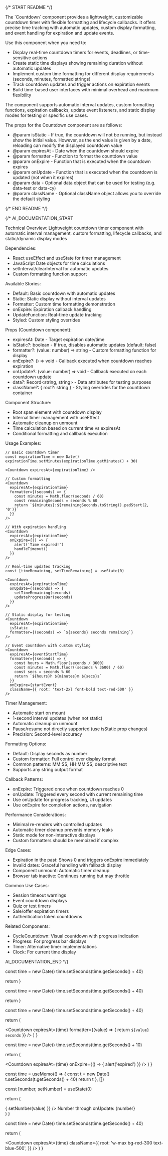 
{/* START README */}
<div className="prose prose-sm max-w-none">
The `Countdown` component provides a lightweight, customizable countdown timer with flexible formatting and lifecycle callbacks. It offers precise time tracking with automatic updates, custom display formatting, and event handling for expiration and update events.

Use this component when you need to:

- Display real-time countdown timers for events, deadlines, or time-sensitive actions
- Create static time displays showing remaining duration without automatic updates
- Implement custom time formatting for different display requirements (seconds, minutes, formatted strings)
- Track countdown updates and trigger actions on expiration events
- Build time-based user interfaces with minimal overhead and maximum flexibility

The component supports automatic interval updates, custom formatting functions, expiration callbacks, update event listeners, and static display modes for testing or specific use cases.

The props for the Countdown component are as follows:

- @param isStatic - If true, the countdown will not be running, but instead show the initial value. However, as the end value is given by a date, reloading can modify the displayed countdown value
- @param expiresAt - Date when the countdown should expire
- @param formatter - Function to format the countdown value
- @param onExpire - Function that is executed when the countdown expires
- @param onUpdate - Function that is executed when the countdown is updated (not when it expires)
- @param data - Optional data object that can be used for testing (e.g. data-test or data-cy)
- @param className - Optional className object allows you to override the default styling
</div>
{/* END README */}

{/*
AI_DOCUMENTATION_START

Technical Overview: Lightweight countdown timer component with automatic interval management, custom formatting, lifecycle callbacks, and static/dynamic display modes

Dependencies:

- React useEffect and useState for timer management
- JavaScript Date objects for time calculations
- setInterval/clearInterval for automatic updates
- Custom formatting function support

Available Stories:

- Default: Basic countdown with automatic updates
- Static: Static display without interval updates
- Formatter: Custom time formatting demonstration
- onExpire: Expiration callback handling
- UpdateFunction: Real-time update tracking
- Styled: Custom styling overrides

Props (Countdown component):

- expiresAt: Date - Target expiration date/time
- isStatic?: boolean - If true, disables automatic updates (default: false)
- formatter?: (value: number) => string - Custom formatting function for display
- onExpire?: () => void - Callback executed when countdown reaches expiration
- onUpdate?: (value: number) => void - Callback executed on each countdown update
- data?: Record<string, string> - Data attributes for testing purposes
- className?: { root?: string } - Styling overrides for the countdown container

Component Structure:

- Root span element with countdown display
- Internal timer management with useEffect
- Automatic cleanup on unmount
- Time calculation based on current time vs expiresAt
- Conditional formatting and callback execution

Usage Examples:

```tsx
// Basic countdown timer
const expirationTime = new Date()
expirationTime.setMinutes(expirationTime.getMinutes() + 30)

<Countdown expiresAt={expirationTime} />

// Custom formatting
<Countdown
  expiresAt={expirationTime}
  formatter={(seconds) => {
    const minutes = Math.floor(seconds / 60)
    const remainingSeconds = seconds % 60
    return `${minutes}:${remainingSeconds.toString().padStart(2, '0')}`
  }}
/>

// With expiration handling
<Countdown
  expiresAt={expirationTime}
  onExpire={() => {
    alert('Time expired!')
    handleTimeout()
  }}
/>

// Real-time updates tracking
const [timeRemaining, setTimeRemaining] = useState(0)

<Countdown
  expiresAt={expirationTime}
  onUpdate={(seconds) => {
    setTimeRemaining(seconds)
    updateProgressBar(seconds)
  }}
/>

// Static display for testing
<Countdown
  expiresAt={expirationTime}
  isStatic
  formatter={(seconds) => `${seconds} seconds remaining`}
/>

// Event countdown with custom styling
<Countdown
  expiresAt={eventStartTime}
  formatter={(seconds) => {
    const hours = Math.floor(seconds / 3600)
    const minutes = Math.floor((seconds % 3600) / 60)
    const secs = seconds % 60
    return `${hours}h ${minutes}m ${secs}s`
  }}
  onExpire={startEvent}
  className={{ root: 'text-2xl font-bold text-red-500' }}
/>
```

Timer Management:

- Automatic start on mount
- 1-second interval updates (when not static)
- Automatic cleanup on unmount
- Pause/resume not directly supported (use isStatic prop changes)
- Precision: Second-level accuracy

Formatting Options:

- Default: Display seconds as number
- Custom formatter: Full control over display format
- Common patterns: MM:SS, HH:MM:SS, descriptive text
- Supports any string output format

Callback Patterns:

- onExpire: Triggered once when countdown reaches 0
- onUpdate: Triggered every second with current remaining time
- Use onUpdate for progress tracking, UI updates
- Use onExpire for completion actions, navigation

Performance Considerations:

- Minimal re-renders with controlled updates
- Automatic timer cleanup prevents memory leaks
- Static mode for non-interactive displays
- Custom formatters should be memoized if complex

Edge Cases:

- Expiration in the past: Shows 0 and triggers onExpire immediately
- Invalid dates: Graceful handling with fallback display
- Component unmount: Automatic timer cleanup
- Browser tab inactive: Continues running but may throttle

Common Use Cases:

- Session timeout warnings
- Event countdown displays
- Quiz or test timers
- Sale/offer expiration timers
- Authentication token countdowns

Related Components:

- CycleCountdown: Visual countdown with progress indication
- Progress: For progress bar displays
- Timer: Alternative timer implementations
- Clock: For current time display

AI_DOCUMENTATION_END
*/}

  const time = new Date()
  time.setSeconds(time.getSeconds() + 40)

return <Countdown expiresAt={time} />
}

  const time = new Date()
  time.setSeconds(time.getSeconds() + 40)

return <Countdown expiresAt={time} isStatic />
}

  const time = new Date()
  time.setSeconds(time.getSeconds() + 40)

return (

<Countdown
  expiresAt={time}
  formatter={(value) => {
    return `${value} seconds`
  }}
/>
) }

  const time = new Date()
  time.setSeconds(time.getSeconds() + 10)

return (

<Countdown
  expiresAt={time}
  onExpire={() => {
    alert('expired')
  }}
/>
) }

  const time = useMemo(() => {
    const t = new Date()
    t.setSeconds(t.getSeconds() + 40)
    return t
  }, [])

const [number, setNumber] = useState(0)

return (

<div>
  <Countdown
    expiresAt={time}
    onUpdate={(value) => {
      setNumber(value)
    }}
  />
  Number through onUpdate: {number}
</div>
) }

  const time = new Date()
  time.setSeconds(time.getSeconds() + 40)

return (

<Countdown
  expiresAt={time}
  className={{
    root: 'w-max bg-red-300 text-blue-500',
  }}
/>
) }
